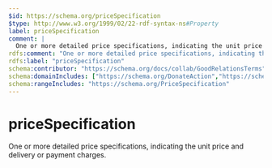 ```yaml
---
$id: https://schema.org/priceSpecification
$type: http://www.w3.org/1999/02/22-rdf-syntax-ns#Property
label: priceSpecification
comment: |
  One or more detailed price specifications, indicating the unit price and delivery or payment charges.
rdfs:comment: "One or more detailed price specifications, indicating the unit price and delivery or payment charges."
rdfs:label: "priceSpecification"
schema:contributor: "https://schema.org/docs/collab/GoodRelationsTerms"
schema:domainIncludes: ["https://schema.org/DonateAction","https://schema.org/Demand","https://schema.org/Offer","https://schema.org/TradeAction"]
schema:rangeIncludes: "https://schema.org/PriceSpecification"
---
```


# priceSpecification

One or more detailed price specifications, indicating the unit price and delivery or payment charges.

